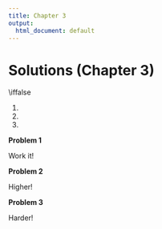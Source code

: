 ```yaml
---
title: Chapter 3
output:
  html_document: default
---
```


\pagestyle{headings}

# Solutions (Chapter 3)

\iffalse

@firsthiit.
@midhiit.
@lasthiit.

\fi

**Problem @firsthiit**

Work it!

**Problem @midhiit**

Higher!

**Problem @lasthiit**

Harder!
